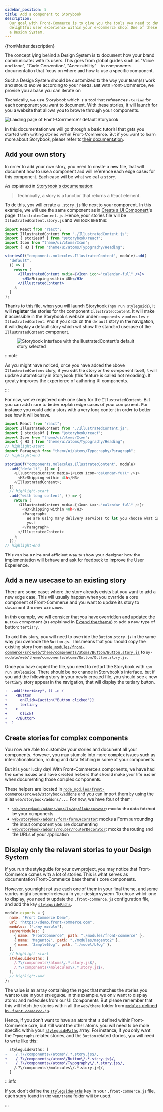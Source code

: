 ```yaml
---
sidebar_position: 5
title: Add a component to Storybook
description:
  Our goal with Front-Commerce is to give you the tools you need to develop a
  delightful user experience within your e-commerce shop. One of these tools is
  a Design System.
---
```


<p>{frontMatter.description}</p>


The concept lying behind a Design System is to document how your brand
communicates with its users. This goes from global guides such as "Voice and
tone", "Code Convention", "Accessibility"… to components documentation that
focus on where and how to use a specific component.

Such a Design System should be customized to the way your team(s) work and
should evolve according to your needs. But with Front-Commerce, we provide you a
base you can iterate on.

Technically, we use Storybook which is a tool that references `stories` for each
component you want to document. With these stories, it will launch for you a
website that allows you to browse through your components.

![Landing page of Front-Commerce's default Storybook](./assets/storybook.png)

In this documentation we will go through a basic tutorial that gets you started
with writing stories within Front-Commerce. But if you want to learn more about
Storybook, please refer to
[their documentation](https://storybook.js.org/basics/writing-stories/).

<!-- TODO For more detailed information about Front-Commerce specific configurations of Storybook, please refer to TODO -->

## Add your own story

In order to add your own story, you need to create a new file, that will
document how to use a component and will reference each edge cases for this
component. Each case will be what we call a `story`.

As explained in
[Storybook's documentation](https://storybook.js.org/basics/writing-stories/):

> Technically, a story is a function that returns a React element.

To do this, you will create a `.story.js` file next to your component. In this
example, we will use the same component as in
[Create a UI Component](./create-a-ui-component)'s page:
`IllustratedContent.js`. Hence, your stories file will be
`IllustratedContent.story.js` and will look like this:

```jsx title="web/theme/components/molecules/IllustratedContent/IllustratedContent.story.js"
import React from "react";
import IllustratedContent from "./IllustratedContent.js";
import { storiesOf } from "@storybook/react";
import Icon from "theme/ui/atoms/Icon";
import { H3 } from "theme/ui/atoms/Typography/Heading";

storiesOf("components.molecules.IllustratedContent", module).add(
  "default",
  () => {
    return (
      <IllustratedContent media={<Icon icon="calendar-full" />}>
        <H3>Shipping within 48h</H3>
      </IllustratedContent>
    );
  }
);
```

Thanks to this file, when you will launch Storybook (`npm run styleguide`), it
will **register** the stories for the component `IllustratedContent`. It will
make it accessible in the Storybook's website under `components` > `molecules`
\> `IllustratedContent`. And if you click on the `default` story in the
navigation, it will display a default story which will show the standard usecase
of the `IllustratedContent` component.

<Figure>

![Storybook interface with the IllustratedContent's default story selected](./assets/illustrated-content-story.png)

</Figure>

:::note

As you might have noticed, once you have added the above `IllustratedContent`
story, if you edit the story or the component itself, it will update
automatically in Storybook (this feature is called hot reloading). It greatly
improves the experience of authoring UI components.

:::

For now, we've registered only one story for the `IllustratedContent`. But you
can add more to better explain edge cases of your component. For instance you
could add a story with a very long content in order to better see how it will
behave.

```js title="web/theme/components/molecules/IllustratedContent/IllustratedContent.story.js"
import React from "react";
import IllustratedContent from "./IllustratedContent.js";
import { storiesOf } from "@storybook/react";
import Icon from "theme/ui/atoms/Icon";
import { H3 } from "theme/ui/atoms/Typography/Heading";
// highlight-start
import Paragraph from "theme/ui/atoms/Typography/Paragraph";
// highlight-end

storiesOf("components.molecules.IllustratedContent", module)
  .add("default", () => {
    <IllustratedContent media={<Icon icon="calendar-full" />}>
      <H3>Shipping within 48h</H3>
    </IllustratedContent>;
  })
  // highlight-start
  .add("with long content", () => {
    return (
      <IllustratedContent media={<Icon icon="calendar-full" />}>
        <H3>Shipping within 48h</H3>
        <Paragraph>
          We are using many delivery services to let you choose what is best for
          you!
        </Paragraph>
      </IllustratedContent>
    );
  });
// highlight-end
```

This can be a nice and efficient way to show your designer how the
implementation will behave and ask for feedback to improve the User Experience.

## Add a new usecase to an existing story

There are some cases where the story already exists but you want to add a new
edge case. This will usually happen when you override a core component of
Front-Commerce and you want to update its story to document the new use case.

In this example, we will consider that you have overridden and updated the
`Button` component (as explained in [Extend the theme](./extend-the-theme)) to
add a new type of button: `tertiary`.

To add this story, you will need to override the `Button.story.js` in the same
way you overrode the `Button.js`. This means that you should copy the existing
story from
[`node_modules/front-commerce/src/web/theme/components/atoms/Button/Button.story.js`](https://gitlab.blackswift.cloud/front-commerce/front-commerce/-/blob/784684ce56cca69ca5c2e42d5d421a8c0b4bb9c3/src/web/theme/components/atoms/Button/Button.story.js)
to `my-module/web/theme/components/atoms/Button/Button.story.js`.

Once you have copied the file, you need to restart the Storybook with
`npm run styleguide`. There should be no change in Storybook's interface, but if
you add the following story in your newly created file, you should see a new
`tertiary` story appear in the navigation, that will display the tertiary
button.

```diff
+  .add("tertiary", () => (
+    <Button
+      onClick={action("Button clicked")}
+      tertiary
+    >
+      Click!
+    </Button>
+  )
```

## Create stories for complex components

You now are able to customize your stories and document all your components.
However, you may stumble into more complex issues such as internationalisation,
routing and data fetching in some of your components.

But it is your lucky day! With Front-Commerce's components, we have had the same
issues and have created helpers that should make your life easier when
documenting those complex components.

These helpers are located in
[`node_modules/front-commerce/src/web/storybook/addons`](https://gitlab.blackswift.cloud/front-commerce/front-commerce/tree/2.x/src/web/storybook/addons)
and you can import them by using the alias `web/storybook/addons/...`. For now,
we have four of them:

- [`web/storybook/addons/apollo/ApolloDecorator`](https://gitlab.blackswift.cloud/front-commerce/front-commerce/-/blob/784684ce56cca69ca5c2e42d5d421a8c0b4bb9c3/src/web/storybook/addons/apollo/ApolloDecorator.js):
  mocks the data fetched by your components
- [`web/storybook/addons/form/formDecorator`](https://gitlab.blackswift.cloud/front-commerce/front-commerce/-/blob/784684ce56cca69ca5c2e42d5d421a8c0b4bb9c3/src/web/storybook/addons/form/formDecorator.js):
  mocks a Form surrounding the input component you are documenting
- [`web/storybook/addons/router/routerDecorator`](https://gitlab.blackswift.cloud/front-commerce/front-commerce/-/blob/784684ce56cca69ca5c2e42d5d421a8c0b4bb9c3/src/web/storybook/addons/router/routerDecorator.js):
  mocks the routing and the URLs of your application

<!-- TODO document usage of each of these helpers -->

## Display only the relevant stories to your Design System

If you run the styleguide for your own project, you may notice that
Front-Commerce comes with a lot of stories. This is what serves as documentation
Front-Commerce base theme's core components.

However, you might not use each one of them in your final theme, and some
stories might become irrelevant in your design system. To chose which one to
display, you need to update the `.front-commerce.js` configuration file, and add
the key
[`styleguidePaths`](/docs/2.x/reference/front-commerce-js#styleguidepaths).

```js title=".front-commerce.js"
module.exports = {
  name: "Front Commerce Demo",
  url: "https://demo.front-commerce.com",
  modules: ["./my-module"],
  serverModules: [
    { name: "FrontCommerce", path: "./modules/front-commerce" },
    { name: "Magento2", path: "./modules/magento2" },
    { name: "SampleBlog", path: "./model/blog" },
  ],
  // highlight-start
  styleguidePaths: [
    /.?\/components\/atoms\/.*.story.js$/,
    /.?\/components\/molecules\/.*.story.js$/,
  ],
  // highlight-end
};
```

The value is an array containing the regex that matches the stories you want to
use in your styleguide. In this example, we only want to display atoms and
molecules from our UI Components. But please remember that this will fetch the
stories within all the `web/theme` folder from
[`modules` defined in `.front-commerce.js`](/docs/2.x/reference/front-commerce-js#modules).

Hence, if you don't want to have an atom that is defined within Front-Commerce
core, but still want the other atoms, you will need to be more specific within
your [`styleguidePaths`](/docs/2.x/reference/front-commerce-js#styleguidepaths)
array. For instance, if you only want the `Typography` related stories, and the
`Button` related stories, you will need to write like this:

```diff
  styleguidePaths: [
-    /.?\/components\/atoms\/.*.story.js$/,
+    /.?\/components\/atoms\/Button\/.*.story.js$/,
+    /.?\/components\/atoms\/Typography\/.*.story.js$/,
    /.?\/components\/molecules\/.*.story.js$/,
  ]
```

:::info

If you don't define the
[`styleguidePaths`](/docs/2.x/reference/front-commerce-js#styleguidepaths) key
in your `.front-commerce.js` file, each story found in the `web/theme` folder
will be used.

:::
